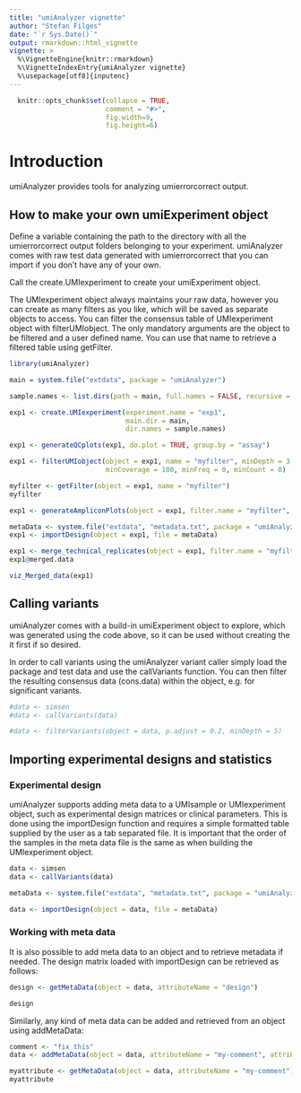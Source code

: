 ```yaml
---
title: "umiAnalyzer vignette"
author: "Stefan Filges"
date: "`r Sys.Date()`"
output: rmarkdown::html_vignette
vignette: >
  %\VignetteEngine{knitr::rmarkdown}
  %\VignetteIndexEntry{umiAnalyzer vignette}
  %\usepackage[utf8]{inputenc}
---
```


```r
  knitr::opts_chunk$set(collapse = TRUE, 
                        comment = "#>",
                        fig.width=9, 
                        fig.height=6)
```

# Introduction

umiAnalyzer provides tools for analyzing umierrorcorrect output. 

## How to make your own umiExperiment object

Define a variable containing the path to the directory with all the umierrorcorrect output folders 
belonging to your experiment. umiAnalyzer comes with raw test data generated with umierrorcorrect that 
you can import if you don't have any of your own.

Call the create.UMIexperiment to create your umiExperiment object.

The UMIexperiment object always maintains your raw data, however you can create as many filters as you
like, which will be saved as separate objects to access. You can filter the consensus table of
UMIexperiment object with filterUMIobject. The only mandatory arguments are the object to be filtered
and a user defined name. You can use that name to retrieve a filtered table using getFilter. 

```r
library(umiAnalyzer)

main = system.file("extdata", package = "umiAnalyzer")

sample.names <- list.dirs(path = main, full.names = FALSE, recursive = FALSE)

exp1 <- create.UMIexperiment(experiment.name = "exp1",
                             main.dir = main,
                             dir.names = sample.names)

exp1 <- generateQCplots(exp1, do.plot = TRUE, group.by = "assay")

exp1 <- filterUMIobject(object = exp1, name = "myfilter", minDepth = 3, 
                        minCoverage = 100, minFreq = 0, minCount = 0)

myfilter <- getFilter(object = exp1, name = "myfilter")
myfilter

exp1 <- generateAmpliconPlots(object = exp1, filter.name = "myfilter", do.plot = TRUE)

metaData <- system.file("extdata", "metadata.txt", package = "umiAnalyzer")
exp1 <- importDesign(object = exp1, file = metaData)

exp1 <- merge_technical_replicates(object = exp1, filter.name = "myfilter")
exp1@merged.data

viz_Merged_data(exp1)
```

## Calling variants

umiAnalyzer comes with a build-in umiExperiment object to explore, which was generated using the code 
above, so it can be used without creating the it first if so desired.

In order to call variants using the umiAnalyzer variant caller simply load the package and test data
and use the callVariants function. You can then filter the resulting consensus data (cons.data) within
the object, e.g. for significant variants.

```r
#data <- simsen
#data <- callVariants(data)

#data <- filterVariants(object = data, p.adjust = 0.2, minDepth = 5)
```

## Importing experimental designs and statistics
### Experimental design
umiAnalyzer supports adding meta data to a UMIsample or UMIexperiment object, such as experimental 
design matrices or clinical parameters. This is done using the importDesign function and requires a 
simple formatted table supplied by the user as a tab separated file. It is important that the order 
of the samples in the meta data file is the same as when building the UMIexperiment object.

```r
data <- simsen
data <- callVariants(data)

metaData <- system.file("extdata", "metadata.txt", package = "umiAnalyzer")

data <- importDesign(object = data, file = metaData)
```

### Working with meta data

It is also possible to add meta data to an object and to retrieve metadata if needed. The design 
matrix loaded with importDesign can be retrieved as follows:

```r
design <- getMetaData(object = data, attributeName = "design")

design
```

Similarly, any kind of meta data can be added and retrieved from an object using addMetaData:

```r
comment <- "fix this"
data <- addMetaData(object = data, attributeName = "my-comment", attributeValue = comment)

myattribute <- getMetaData(object = data, attributeName = "my-comment")
myattribute
```




